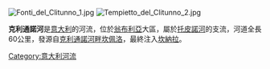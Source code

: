 [[Image:Fonti_del_Clitunno_1.jpg|thumb]]
[[Image:Tempietto_del_Clitunno_2.jpg|thumb]]

'''克利通諾河'''是[[意大利|意大利]]的河流，位於[[翁布利亞|翁布利亞]]大區，屬於[[托皮諾河|托皮諾河]]的支流，河道全長60公里，發源自[[克利通諾河畔坎佩洛|克利通諾河畔坎佩洛]]，最終注入[[坎納拉|坎納拉]]。

{{Italy-geo-stub}}
[[Category:意大利河流|Category:意大利河流]]